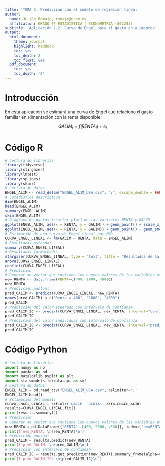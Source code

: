 ```yaml
---
title: 'TEMA 2: Predicción con el modelo de regresión lineal'
author:
  name: Julián Ramajo, ramajo@unex.es
  affiliation: GRADO EN ESTADÍSTICA | ECONOMETRIA (502243)
subtitle: 'Aplicación 2.2: Curva de Engel para el gasto en alimentos'
output:
  html_document:
    theme: journal
    highlight: haddock
    toc: yes
    toc_depth: 2
    toc_float: yes
  pdf_document:
    toc: yes
    toc_depth: '2'
---
```


# Introducción

En esta aplicación se estimará una curva de Engel que relaciona el gasto familiar en alimentación con la renta disponible:

$$
GALIM_{i} = f(RENTA_{i}) + e_{i}
$$

# Código R

```r
# Lectura de librerías
library(tidyverse)
library(stargazer)
library(lmtest)
library(splines)
library(skimr)
# Lectura de datos
ENGEL_ALIM <- read_delim("ENGEL_ALIM_USA.csv", ";", escape_double = FALSE, trim_ws = TRUE)
# Estadística descriptiva
dim(ENGEL_ALIM)
head(ENGEL_ALIM)
summary(ENGEL_ALIM)
skim(ENGEL_ALIM)
# Diagrama de puntos (scatter plot) de las variables RENTA y GALIM
ggplot(ENGEL_ALIM, aes(x = RENTA, y = GALIM)) + geom_point() + scale_x_continuous(limits = c(350, 5000), expand = c(0, 0)) + theme_bw() + labs(x = "Renta", y = "Gasto en alimentos")
ggplot(ENGEL_ALIM, aes(x = RENTA, y = GALIM)) + geom_point() + geom_smooth(method = "lm", se = FALSE) + scale_x_continuous(limits = c(350, 5000), expand = c(0, 0)) + theme_bw() + labs(x = "Renta", y = "Gasto en alimentos")
# Estimación de una curva de Engel lineal por MCO
CURVA_ENGEL_LINEAL <- lm(GALIM ~ RENTA, data = ENGEL_ALIM)
# Resultados estándar
summary(CURVA_ENGEL_LINEAL)
# Resultados formateados
stargazer(CURVA_ENGEL_LINEAL, type = "text", title = "Resultados de la regresión lineal")
anova(CURVA_ENGEL_LINEAL)
confint(CURVA_ENGEL_LINEAL)
# Predicción
# Generar un vector que contiene los nuevos valores de las variables explicativa
new_RENTA <- data.frame(RENTA=c(400, 2000, 4500))
new_RENTA
# Predicción puntual
pred_GALIM <- predict(CURVA_ENGEL_LINEAL, new_RENTA)
names(pred_GALIM) <-c("Renta = 400", "2000", "4500")
pred_GALIM
# Predicción del valor esperado con intervalo de confianza
pred_GALIM_IC <- predict(CURVA_ENGEL_LINEAL, new_RENTA, interval="confidence", level=0.95)
pred_GALIM_IC
# Predicción del valor individual con intervalo de confianza
pred_GALIM_IC <- predict(CURVA_ENGEL_LINEAL, new_RENTA, interval="prediction", level=0.95)
pred_GALIM_IC
```

# Código Python

```python
# Lectura de librerías
import numpy as np
import pandas as pd
import matplotlib.pyplot as plt
import statsmodels.formula.api as smf
# Lectura de datos
ENGEL_ALIM = pd.read_csv("ENGEL_ALIM_USA.csv", delimiter=';')
ENGEL_ALIM.head()
# Estimación del modelo
CURVA_ENGEL_LINEAL = smf.ols('GALIM ~ RENTA', data=ENGEL_ALIM)
results=CURVA_ENGEL_LINEAL.fit()
print(results.summary())
# Predicción
# Generar un vector que contiene los nuevos valores de las variables explicativa
new_RENTA = pd.DataFrame({'RENTA': [400, 2000, 4500]}, index=['newRENTA1', 'newRENTA2', 'newRENTA3'])
print(f'new_RENTA: \n{new_RENTA}\n')
# Predicción puntual
pred_GALIM = results.predict(new_RENTA)
print(f'pred_GALIM: \n{pred_GALIM}\n')
# Predicción con intervalo de confianza
pred_GALIM_IC = results.get_prediction(new_RENTA).summary_frame(alpha=0.05)
print(f'pred_GALIM_IC: \n{pred_GALIM_IC}\n')
```
